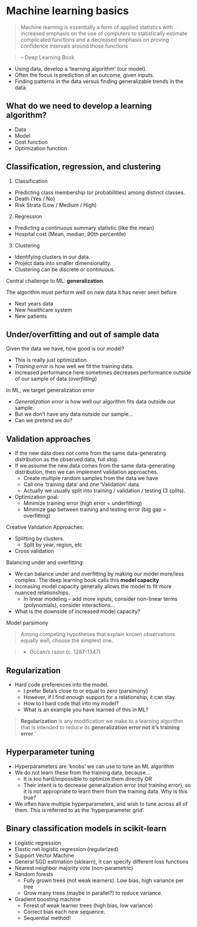 # Machine learning basics

> Machine learning is essentially a form of applied statistics with increased emphasis on the use of	 computers to statistically estimate complicated functions and a decreased emphasis on proving confidence intervals around those functions

> -- Deep Learning Book 

- Using data, develop a ‘learning algorithm’ (our model). 
- Often the focus is prediction of an outcome, given inputs. 
- Finding patterns in the data versus finding generalizable trends in the data. 


## What do we need to develop a learning algorithm?

- Data
- Model
- Cost function
- Optimization function

## Classification, regression, and clustering

1. Classification
  - Predicting class membership (or probabilities) among distinct classes.
  - Death (Yes / No)
  - Risk Strata (Low / Medium / High)
2. Regression
  - Predicting a continuous summary statistic (like the mean)
  - Hospital cost (Mean, median, 90th percentile)
3. Clustering
  - Identifying clusters in our data.
  - Project data into smaller dimensionality. 
  - Clustering can be discrete or continuous. 


Central challenge to ML: **generalization**.

The algorithm must perform well on new data it has never seen before

- Next years data
- New healthcare system
- New patients



## Under/overfitting and out of sample data

Given the data we have, how good is our model?

- This is really just optimization. 
- *Training error* is how well we fit the training data. 
- Increased performance here sometimes decreases performance outside of our sample of data (*overfitting*) 

In ML, we target generalization error

- *Generalization error* is how well our algorithm fits data outside our sample. 
- But we don’t have any data outside our sample…
- Can we pretend we do? 


## Validation approaches


- If the new data does not come from the same data-generating distribution as the observed data, full stop. 
- If we assume the new data comes from the same data-generating distribution, then we can implement validation approaches.
  + Create multiple random samples from the data we have
  + Call one ‘training data’ and one ‘Validation’ data. 
  + Actually we usually split into training / validation / testing (3 splits). 
- Optimization goal: 
  + Minimize training error (high error = underfitting)
  + Minimize gap between training and testing error (big gap = overfitting)

Creative Validation Approaches:

- Splitting by clusters. 
  + Split by year, region, etc
- Cross validation

Balancing under and overfitting:

- We can balance under and overfitting by making our model more/less complex. The deep learning book calls this **model capacity**
- Increasing model capacity generally allows the model to fit more nuanced relationships.
  + In linear modeling – add more inputs, consider non-linear terms (polynomials), consider interactions…
- What is the downside of increased model capacity? 


Model parsimony

> Among competing hypotheses that explain known observations equally well, choose the simplest one. 

> - Occam’s razor (c. 1287-1347)

## Regularization

- Hard code preferences into the model. 
  + I prefer Beta’s close to or equal to zero (parsimony)
  + However, if I find enough support for a relationship, it can stay. 
  + How to I hard code that into my model? 
  + What is an example you have learned of this in ML? 

> **Regularization** is any modification we make to a learning algorithm that is intended to reduce its __generalization error not it’s training error__.’


## Hyperparameter tuning

- Hyperparameters are ‘knobs’ we can use to tune an ML algorithm 
- We do not learn these from the training data, because…
  + It is too hard/impossible to optimize them directly OR
  + Their intent is to decrease generalization error (not training error), so it is not appropriate to learn them from the training data. Why is this true? 
- We often have multiple hyperparameters, and wish to tune across all of them. This is referred to as the ‘hyperparameter grid’. 


## Binary classification models in scikit-learn

- Logistic regression
- Elastic net logistic regression (regularized)
- Support Vector Machine
- General SGD estimation (sklearn), it can specify different loss functions
- Nearest neighbor majority vote (non-parametric)
- Random forests
  + Fully grown trees (not weak learners). Low bias, high variance per tree
  + Grow many trees (maybe in parallel?) to reduce variance. 
- Gradient boosting machine
  + Forest of weak learner trees (high bias, low variance)
  + Correct bias each new sequence. 
  + Sequential method!


























